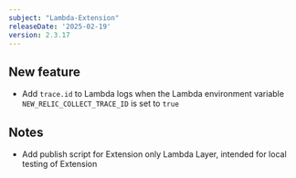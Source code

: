 ```yaml
---
subject: "Lambda-Extension"
releaseDate: '2025-02-19'
version: 2.3.17
---
```


## New feature

* Add `trace.id` to Lambda logs when the Lambda environment variable `NEW_RELIC_COLLECT_TRACE_ID` is set to `true`

## Notes

* Add publish script for Extension only Lambda Layer, intended for local testing of Extension
